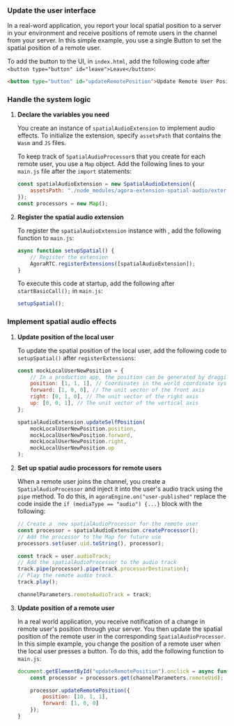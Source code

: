 <PlatformWrapper platform="web">

### Update the user interface

In a real-word application, you report your local spatial position to a server in your environment and receive positions of remote users in the channel from your server. In this simple example, you use a single Button to set the spatial position of a remote user.

To add the button to the UI, in `index.html`, add the following code after `<button type="button" id="leave">Leave</button>`:

```html
<button type="button" id="updateRemotePosition">Update Remote User Position</button>
```

### Handle the system logic

1. **Declare the variables you need**

    You create an instance of `spatialAudioExtension` to implement audio effects. To initialize the extension, specify `assetsPath` that contains the  `Wasm` and `JS` files.
    
    To keep track of `SpatialAudioProcessor`s that you create for each remote user, you use a `Map` object. Add the following lines to your `main.js` file after the `import` statements:

    ```javascript
    const spatialAudioExtension = new SpatialAudioExtension({
        assetsPath: "./node_modules/agora-extension-spatial-audio/external/",
    });
    const processors = new Map();
    ```

1. **Register the spatial audio extension**

    To register the `spatialAudioExtension` instance with <Vg k="ENGINE" />, add the following function to `main.js`:

    ```javascript
    async function setupSpatial() {
        // Register the extension
        AgoraRTC.registerExtensions([spatialAudioExtension]);
    }
    ```
    To execute this code at startup, add the following after `startBasicCall();` in `main.js`:

    ```javascript
    setupSpatial();
    ```

### Implement spatial audio effects

1. **Update position of the local user**

    To update the spatial position of the local user, add the following code to `setupSpatial()` after `registerExtensions`:

    ```javascript
    const mockLocalUserNewPosition = {
        // In a production app, the position can be generated by dragging the local user's avatar in a 3D scene
        position: [1, 1, 1], // Coordinates in the world coordinate system
        forward: [1, 0, 0], // The unit vector of the front axis
        right: [0, 1, 0], // The unit vector of the right axis
        up: [0, 0, 1], // The unit vector of the vertical axis
    };

    spatialAudioExtension.updateSelfPosition(
        mockLocalUserNewPosition.position,
        mockLocalUserNewPosition.forward,
        mockLocalUserNewPosition.right,
        mockLocalUserNewPosition.up
    );
    ```

1. **Set up spatial audio processors for remote users**

    When a remote user joins the channel, you create a `SpatialAudioProcessor` and inject it into the user's audio track using the `pipe` method. To do this, in `agoraEngine.on("user-published"` replace the code inside the `if (mediaType == "audio") {...}` block with the following:

    ```javascript
    // Create a  new spatialAudioProcessor for the remote user
    const processor = spatialAudioExtension.createProcessor();
    // Add the processor to the Map for future use
    processors.set(user.uid.toString(), processor);

    const track = user.audioTrack;
    // Add the spatialAudioProcessor to the audio track    
    track.pipe(processor).pipe(track.processorDestination);
    // Play the remote audio track.
    track.play();

    channelParameters.remoteAudioTrack = track;
    ```

1. **Update position of a remote user**

    In a real world application, you receive notification of a change in remote user's position through your server. You then update the spatial position of the remote user in the corresponding `SpatialAudioProcessor`. In this simple example, you change the position of a remote user when the local user presses a button. To do this, add the following function to `main.js`:

    ```javascript
    document.getElementById("updateRemotePosition").onclick = async function () {
        const processor = processors.get(channelParameters.remoteUid);

        processor.updateRemotePosition({
            position: [10, 1, 1], 
            forward: [1, 0, 0] 
        });
    }
    ```

</PlatformWrapper>